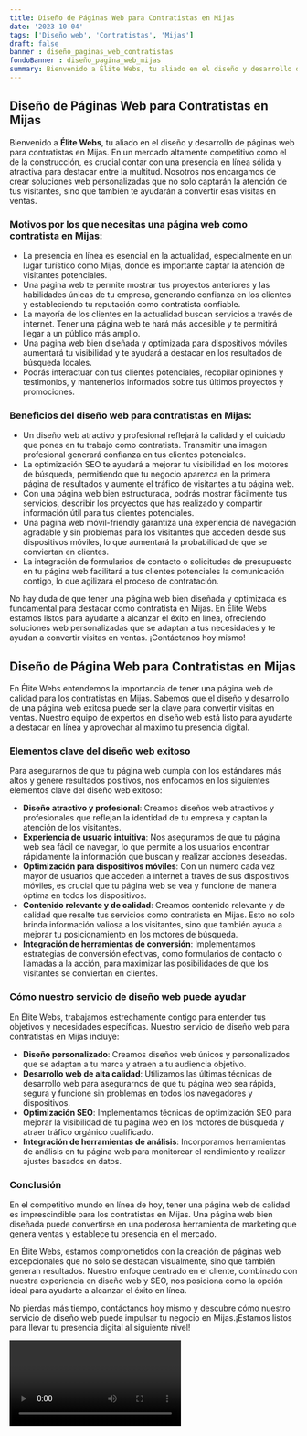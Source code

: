```yaml
---
title: Diseño de Páginas Web para Contratistas en Mijas
date: '2023-10-04'
tags: ['Diseño web', 'Contratistas', 'Mijas']
draft: false
banner : diseño_paginas_web_contratistas
fondoBanner : diseño_pagina_web_mijas
summary: Bienvenido a Élite Webs, tu aliado en el diseño y desarrollo de páginas web para contratistas en Mijas. En un mercado altamente competitivo como el de la construcción, es crucial contar con una presencia en línea sólida y atractiva para destacar entre la multitud. Nosotros nos encargamos de crear soluciones web personalizadas que no solo captarán la atención de tus visitantes, sino que también te ayudarán a convertir esas visitas en ventas.
---
```


## Diseño de Páginas Web para Contratistas en Mijas

Bienvenido a **Élite Webs**, tu aliado en el diseño y desarrollo de páginas web para contratistas en Mijas. En un mercado altamente competitivo como el de la construcción, es crucial contar con una presencia en línea sólida y atractiva para destacar entre la multitud. Nosotros nos encargamos de crear soluciones web personalizadas que no solo captarán la atención de tus visitantes, sino que también te ayudarán a convertir esas visitas en ventas.

### Motivos por los que necesitas una página web como contratista en Mijas:

- La presencia en línea es esencial en la actualidad, especialmente en un lugar turístico como Mijas, donde es importante captar la atención de visitantes potenciales.
- Una página web te permite mostrar tus proyectos anteriores y las habilidades únicas de tu empresa, generando confianza en los clientes y estableciendo tu reputación como contratista confiable.
- La mayoría de los clientes en la actualidad buscan servicios a través de internet. Tener una página web te hará más accesible y te permitirá llegar a un público más amplio.
- Una página web bien diseñada y optimizada para dispositivos móviles aumentará tu visibilidad y te ayudará a destacar en los resultados de búsqueda locales.
- Podrás interactuar con tus clientes potenciales, recopilar opiniones y testimonios, y mantenerlos informados sobre tus últimos proyectos y promociones.

### Beneficios del diseño web para contratistas en Mijas:

- Un diseño web atractivo y profesional reflejará la calidad y el cuidado que pones en tu trabajo como contratista. Transmitir una imagen profesional generará confianza en tus clientes potenciales.
- La optimización SEO te ayudará a mejorar tu visibilidad en los motores de búsqueda, permitiendo que tu negocio aparezca en la primera página de resultados y aumente el tráfico de visitantes a tu página web.
- Con una página web bien estructurada, podrás mostrar fácilmente tus servicios, describir los proyectos que has realizado y compartir información útil para tus clientes potenciales.
- Una página web móvil-friendly garantiza una experiencia de navegación agradable y sin problemas para los visitantes que acceden desde sus dispositivos móviles, lo que aumentará la probabilidad de que se conviertan en clientes.
- La integración de formularios de contacto o solicitudes de presupuesto en tu página web facilitará a tus clientes potenciales la comunicación contigo, lo que agilizará el proceso de contratación.

No hay duda de que tener una página web bien diseñada y optimizada es fundamental para destacar como contratista en Mijas. En Élite Webs estamos listos para ayudarte a alcanzar el éxito en línea, ofreciendo soluciones web personalizadas que se adaptan a tus necesidades y te ayudan a convertir visitas en ventas. ¡Contáctanos hoy mismo!

<GifSeo />

<Cta />

## Diseño de Página Web para Contratistas en Mijas

En Élite Webs entendemos la importancia de tener una página web de calidad para los contratistas en Mijas. Sabemos que el diseño y desarrollo de una página web exitosa puede ser la clave para convertir visitas en ventas. Nuestro equipo de expertos en diseño web está listo para ayudarte a destacar en línea y aprovechar al máximo tu presencia digital.

### Elementos clave del diseño web exitoso

Para asegurarnos de que tu página web cumpla con los estándares más altos y genere resultados positivos, nos enfocamos en los siguientes elementos clave del diseño web exitoso:

- **Diseño atractivo y profesional**: Creamos diseños web atractivos y profesionales que reflejan la identidad de tu empresa y captan la atención de los visitantes.
- **Experiencia de usuario intuitiva**: Nos aseguramos de que tu página web sea fácil de navegar, lo que permite a los usuarios encontrar rápidamente la información que buscan y realizar acciones deseadas.
- **Optimización para dispositivos móviles**: Con un número cada vez mayor de usuarios que acceden a internet a través de sus dispositivos móviles, es crucial que tu página web se vea y funcione de manera óptima en todos los dispositivos.
- **Contenido relevante y de calidad**: Creamos contenido relevante y de calidad que resalte tus servicios como contratista en Mijas. Esto no solo brinda información valiosa a los visitantes, sino que también ayuda a mejorar tu posicionamiento en los motores de búsqueda.
- **Integración de herramientas de conversión**: Implementamos estrategias de conversión efectivas, como formularios de contacto o llamadas a la acción, para maximizar las posibilidades de que los visitantes se conviertan en clientes.

### Cómo nuestro servicio de diseño web puede ayudar

En Élite Webs, trabajamos estrechamente contigo para entender tus objetivos y necesidades específicas. Nuestro servicio de diseño web para contratistas en Mijas incluye:

- **Diseño personalizado**: Creamos diseños web únicos y personalizados que se adaptan a tu marca y atraen a tu audiencia objetivo.
- **Desarrollo web de alta calidad**: Utilizamos las últimas técnicas de desarrollo web para asegurarnos de que tu página web sea rápida, segura y funcione sin problemas en todos los navegadores y dispositivos.
- **Optimización SEO**: Implementamos técnicas de optimización SEO para mejorar la visibilidad de tu página web en los motores de búsqueda y atraer tráfico orgánico cualificado.
- **Integración de herramientas de análisis**: Incorporamos herramientas de análisis en tu página web para monitorear el rendimiento y realizar ajustes basados en datos.

### Conclusión

En el competitivo mundo en línea de hoy, tener una página web de calidad es imprescindible para los contratistas en Mijas. Una página web bien diseñada puede convertirse en una poderosa herramienta de marketing que genera ventas y establece tu presencia en el mercado.

En Élite Webs, estamos comprometidos con la creación de páginas web excepcionales que no solo se destacan visualmente, sino que también generan resultados. Nuestro enfoque centrado en el cliente, combinado con nuestra experiencia en diseño web y SEO, nos posiciona como la opción ideal para ayudarte a alcanzar el éxito en línea.

No pierdas más tiempo, contáctanos hoy mismo y descubre cómo nuestro servicio de diseño web puede impulsar tu negocio en Mijas.¡Estamos listos para llevar tu presencia digital al siguiente nivel!

<Video />

<CtaBot job='Contratistas' city='Mijas'/>

<Gmaps query='Mijas+españa+maps' />